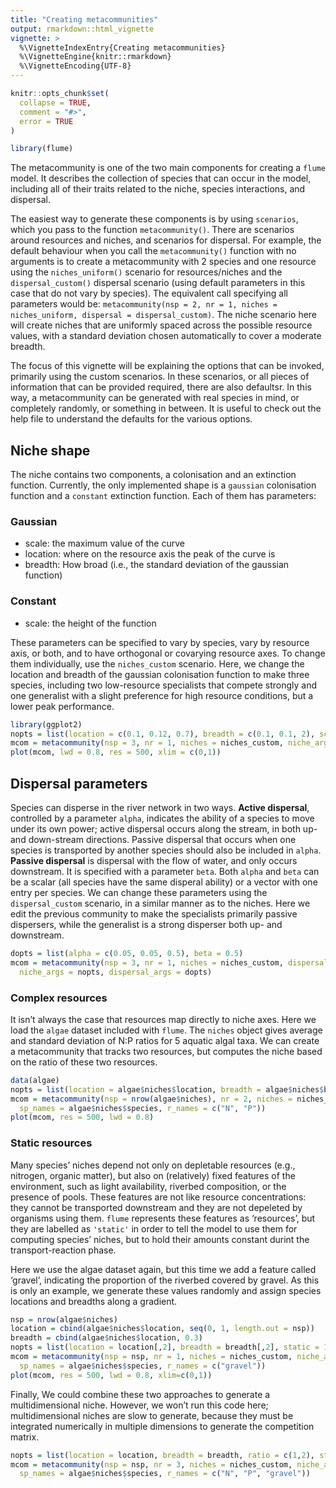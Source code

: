 ```yaml
---
title: "Creating metacommunities"
output: rmarkdown::html_vignette
vignette: >
  %\VignetteIndexEntry{Creating metacommunities}
  %\VignetteEngine{knitr::rmarkdown}
  %\VignetteEncoding{UTF-8}
---
```


```r
knitr::opts_chunk$set(
  collapse = TRUE,
  comment = "#>",
  error = TRUE
)
```

```r
library(flume)
```

The metacommunity is one of the two main components for creating a `flume` model. It describes the 
collection of species that can occur in the model, including all of their traits related to the 
niche, species interactions, and dispersal.

The easiest way to generate these components is by using `scenarios`, which you pass to the
function `metacommunity()`. There are scenarios around resources and niches, and scenarios for
dispersal. For example, the default behaviour when you call the `metacommunity()` function with no
arguments is to create a metacommunity with 2 species and one resource using the `niches_uniform()`
scenario for resources/niches and the `dispersal_custom()` dispersal scenario (using default
parameters in this case that do not vary by species). The equivalent call specifying all parameters
would be: `metacommunity(nsp = 2, nr = 1, niches = niches_uniform, dispersal = dispersal_custom)`.
The niche scenario here will create niches that are uniformly spaced across the possible resource
values, with a standard deviation chosen automatically to cover a moderate breadth.

The focus of this vignette will be explaining the options that can be invoked, primarily using the
custom scenarios. In these scenarios, or all pieces of information that can be provided required,
there are also defaultsr. In this way, a  metacommunity can be generated with real species in mind,
or completely randomly, or something in between. It is useful to check out the help file to
understand the defaults for the various options.

## Niche shape

The niche contains two components, a colonisation and an extinction function. Currently, the only 
implemented shape is a `gaussian` colonisation function and a `constant` extinction function. Each 
of them has parameters:

### Gaussian
  * scale: the maximum value of the curve
  * location: where on the resource axis the peak of the curve is
  * breadth: How broad (i.e., the standard deviation of the gaussian function)
  
### Constant
  * scale: the height of the function

These parameters can be specified to vary by species, vary by resource axis, or both, and to have 
orthogonal or covarying resource axes. To change them individually, use the `niches_custom`
scenario. Here, we change the location and breadth of the gaussian colonisation function to make
three species, including two low-resource specialists that compete strongly and one generalist with
a slight preference for high resource conditions, but a lower peak performance.

```r
library(ggplot2)
nopts = list(location = c(0.1, 0.12, 0.7), breadth = c(0.1, 0.1, 2), scale_c = c(0.5, 0.5, 0.25))
mcom = metacommunity(nsp = 3, nr = 1, niches = niches_custom, niche_args = nopts)
plot(mcom, lwd = 0.8, res = 500, xlim = c(0,1))
```


## Dispersal parameters

Species can disperse in the river network in two ways. **Active dispersal**, controlled by a
parameter `alpha`, indicates the ability of a species to move under its own power; active dispersal
occurs along the stream, in both up- and down-stream directions. Passive dispersal that occurs
when one species is transported by another species should also be included in `alpha`. **Passive
dispersal** is dispersal with the flow of water, and only occurs downstream. It is specified with a
parameter `beta`. Both `alpha` and  `beta` can be a scalar (all species have the same disperal
ability) or a vector with one entry
 per species. We can change these parameters using the
`dispersal_custom` scenario, in a similar manner as to the niches. Here we edit the previous
community to make the specialists primarily passive dispersers, while the generalist is a strong
disperser both up- and downstream.

```r
dopts = list(alpha = c(0.05, 0.05, 0.5), beta = 0.5)
mcom = metacommunity(nsp = 3, nr = 1, niches = niches_custom, dispersal = dispersal_custom,
  niche_args = nopts, dispersal_args = dopts)
```


### Complex resources

It isn't always the case that resources map directly to niche axes. Here we load the `algae` dataset
included with `flume`. The `niches` object gives average and standard deviation of N:P ratios for 5
aquatic algal taxa. We can create a metacommunity that tracks two resources, but computes the niche
based on the ratio of these two resources.

```r
data(algae)
nopts = list(location = algae$niches$location, breadth = algae$niches$breadth, ratio = c(1, 2))
mcom = metacommunity(nsp = nrow(algae$niches), nr = 2, niches = niches_custom, niche_args = nopts,
  sp_names = algae$niches$species, r_names = c("N", "P"))
plot(mcom, res = 500, lwd = 0.8)
```

### Static resources

Many species' niches depend not only on depletable resources (e.g., nitrogen, organic matter), but 
also on (relatively) fixed features of the environment, such as light availability, riverbed 
composition, or the presence of pools. These features are not like resource concentrations:
they cannot be transported downstream and they are not depeleted by organisms using them. `flume`
represents these features as 'resources', but they are labelled as `'static'` in order to tell the
model to use them for computing species' niches, but to hold their amounts constant durint the
transport-reaction phase.

Here we use the algae dataset again, but this time we add a feature called 'gravel', indicating
the proportion of the riverbed covered by gravel. As this is only an example, we generate these
values randomly and assign species locations and breadths along a gradient. 

```r
nsp = nrow(algae$niches)
location = cbind(algae$niches$location, seq(0, 1, length.out = nsp))
breadth = cbind(algae$niches$location, 0.3)
nopts = list(location = location[,2], breadth = breadth[,2], static = 1)
mcom = metacommunity(nsp = nsp, nr = 1, niches = niches_custom, niche_args = nopts,
  sp_names = algae$niches$species, r_names = c("gravel"))
plot(mcom, res = 500, lwd = 0.8, xlim=c(0,1))
```

Finally, We could combine these two approaches to generate a multidimensional niche. However, we
won't run this code here; multidimensional niches are slow to generate, because they must be
integrated numerically in multiple dimensions to generate the competition matrix.

```r
nopts = list(location = location, breadth = breadth, ratio = c(1,2), static = 3)
mcom = metacommunity(nsp = nsp, nr = 3, niches = niches_custom, niche_args = nopts,
  sp_names = algae$niches$species, r_names = c("N", "P", "gravel"))
```

